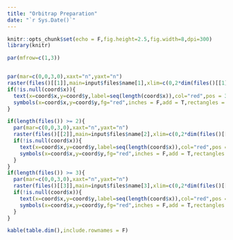 ```yaml
---
title: "Orbitrap Preparation"
date: "`r Sys.Date()`"
---
```



```r
knitr::opts_chunk$set(echo = F,fig.height=2.5,fig.width=8,dpi=300)
library(knitr)
```


```r
par(mfrow=c(1,3))


par(mar=c(0,0,3,0),xaxt="n",yaxt="n")
raster(files()[[1]],main=input$files$name[1],xlim=c(0,2*dim(files()[[1]])[1]))
if(!is.null(coord$x)){
  text(x=coord$x,y=coord$y,label=seq(length(coord$x)),col="red",pos = 3)
  symbols(x=coord$x,y=coord$y,fg="red",inches = F,add = T,rectangles = cbind(rep(input$stamp_width*10,length(coord$x)),rep(input$stamp_height*10,length(coord$x))))
}

if(length(files()) >= 2){
  par(mar=c(0,0,3,0),xaxt="n",yaxt="n")
  raster(files()[[2]],main=input$files$name[2],xlim=c(0,2*dim(files()[[2]])[1]))
  if(!is.null(coord$x)){
    text(x=coord$x,y=coord$y,label=seq(length(coord$x)),col="red",pos = 3)
    symbols(x=coord$x,y=coord$y,fg="red",inches = F,add = T,rectangles = cbind(rep(input$stamp_width*10,length(coord$x)),rep(input$stamp_height*10,length(coord$x))))
  }
}
if(length(files()) >= 3){
  par(mar=c(0,0,3,0),xaxt="n",yaxt="n")
  raster(files()[[3]],main=input$files$name[3],xlim=c(0,2*dim(files()[[3]])[1]))
  if(!is.null(coord$x)){
    text(x=coord$x,y=coord$y,label=seq(length(coord$x)),col="red",pos = 3)
    symbols(x=coord$x,y=coord$y,fg="red",inches = F,add = T,rectangles = cbind(rep(input$stamp_width*10,length(coord$x)),rep(input$stamp_height*10,length(coord$x))))
  }
}
```

```r
kable(table.dim(),include.rownames = F)
```